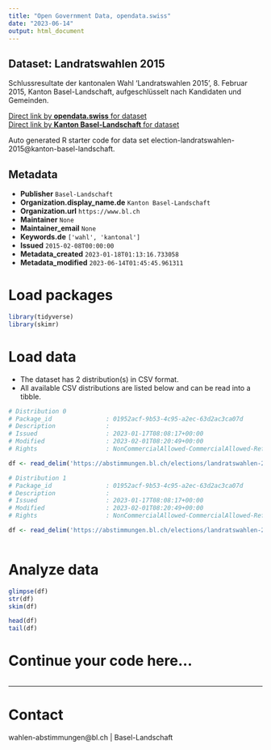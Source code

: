 ```yaml
---
title: "Open Government Data, opendata.swiss"
date: "2023-06-14"
output: html_document
---
```


## Dataset: Landratswahlen 2015

Schlussresultate der kantonalen Wahl 'Landratswahlen 2015', 8. Februar 2015, Kanton Basel-Landschaft, aufgeschlüsselt nach Kandidaten und Gemeinden.

[Direct link by **opendata.swiss** for dataset](https://opendata.swiss/de/dataset/landratswahlen-2015)<br>
[Direct link by **Kanton Basel-Landschaft** for dataset](https://abstimmungen.bl.ch/elections/landratswahlen-2015/data)

Auto generated R starter code for data set election-landratswahlen-2015@kanton-basel-landschaft.

## Metadata

- **Publisher** `Basel-Landschaft`
- **Organization.display_name.de** `Kanton Basel-Landschaft`
- **Organization.url** `https://www.bl.ch`
- **Maintainer** `None`
- **Maintainer_email** `None`
- **Keywords.de** `['wahl', 'kantonal']`
- **Issued** `2015-02-08T00:00:00`
- **Metadata_created** `2023-01-18T01:13:16.733058`
- **Metadata_modified** `2023-06-14T01:45:45.961311`


# Load packages

```r

library(tidyverse)
library(skimr)

```

# Load data

-   The dataset has 2 distribution(s) in CSV format.
-   All available CSV distributions are listed below and can be read into a tibble.

```r

# Distribution 0
# Package_id               : 01952acf-9b53-4c95-a2ec-63d2ac3ca07d
# Description              : 
# Issued                   : 2023-01-17T08:08:17+00:00
# Modified                 : 2023-02-01T08:20:49+00:00
# Rights                   : NonCommercialAllowed-CommercialAllowed-ReferenceRequired

df <- read_delim('https://abstimmungen.bl.ch/elections/landratswahlen-2015/data-parties-csv')

# Distribution 1
# Package_id               : 01952acf-9b53-4c95-a2ec-63d2ac3ca07d
# Description              : 
# Issued                   : 2023-01-17T08:08:17+00:00
# Modified                 : 2023-02-01T08:20:49+00:00
# Rights                   : NonCommercialAllowed-CommercialAllowed-ReferenceRequired

df <- read_delim('https://abstimmungen.bl.ch/elections/landratswahlen-2015/data-csv')



```

# Analyze data

```r

glimpse(df)
str(df)
skim(df)

head(df)
tail(df)

```

# Continue your code here...

```r

```

------------------------------------------------------------------------

# Contact

wahlen-abstimmungen@bl.ch | Basel-Landschaft

